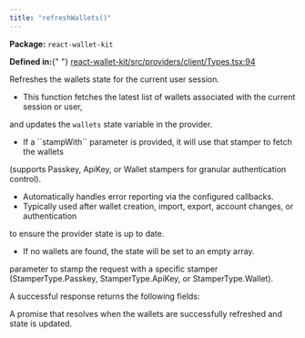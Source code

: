 ```yaml
---
title: "refreshWallets()"
---
```



<p>
  <strong>Package:</strong> <code>react-wallet-kit</code>
</p>

<p>
  <strong>Defined in:</strong>{" "}
  <a href="https://github.com/tkhq/sdk/blob/main/packages/react-wallet-kit/src/providers/client/Types.tsx#L94">
    react-wallet-kit/src/providers/client/Types.tsx:94
  </a>
</p>

<H3Bordered text="Overview" />

Refreshes the wallets state for the current user session.

<ul>
  <li>
    This function fetches the latest list of wallets associated with the current
    session or user,
  </li>
</ul>

and updates the `wallets` state variable in the provider.

<ul>
  <li>
    If a ``stampWith`` parameter is provided, it will use that stamper to fetch
    the wallets
  </li>
</ul>

(supports Passkey, ApiKey, or Wallet stampers for granular authentication control).

<ul>
  <li>Automatically handles error reporting via the configured callbacks.</li>
  <li>
    Typically used after wallet creation, import, export, account changes, or
    authentication
  </li>
</ul>

to ensure the provider state is up to date.

<ul>
  <li>If no wallets are found, the state will be set to an empty array.</li>
</ul>

<H3Bordered text="Parameters" />

<ParamField body="params" type="object" required={false} path="params">
  <Expandable title="params details">
    <NestedParam
      parentKey="params"
      childKey="stampWith"
      type="StamperType"
      required={false}
    >
      parameter to stamp the request with a specific stamper
      (StamperType.Passkey, StamperType.ApiKey, or StamperType.Wallet).
    </NestedParam>
  </Expandable>
</ParamField>

<H3Bordered text="Response" />A successful response returns the following
fields:

<ResponseField name="returns" type="void" required={true}>
  A promise that resolves when the wallets are successfully refreshed and state
  is updated.
</ResponseField>
